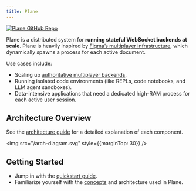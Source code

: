 ```yaml
---
title: Plane
---
```



<div style={{height: 60}}>
    <Logo />
</div>

<div style={{marginTop: 20}}>
    <a href="https://github.com/jamsocket/plane"><img src="https://img.shields.io/github/stars/drifting-in-space/plane?style=social" alt="Plane GitHub Repo" /></a>
</div>

Plane is a distributed system for **running stateful WebSocket backends at scale**. Plane is heavily inspired by [Figma’s multiplayer infrastructure](https://www.figma.com/blog/rust-in-production-at-figma/), which dynamically spawns a process for each active document.

Use cases include:
- Scaling up [authoritative multiplayer backends](https://driftingin.space/posts/you-might-not-need-a-crdt).
- Running isolated code environments (like REPLs, code notebooks, and LLM agent sandboxes).
- Data-intensive applications that need a dedicated high-RAM process for each active user session.

## Architecture Overview

See the [architecture guide](concepts/architecture.mdx) for a detailed explanation of each component.

<img src="/arch-diagram.svg" style={{marginTop: 30}} />

## Getting Started

- Jump in with the [quickstart guide](/quickstart-guide.mdx).
- Familiarize yourself with the [concepts](/concepts/session-backends.mdx) and architecture used in Plane.
